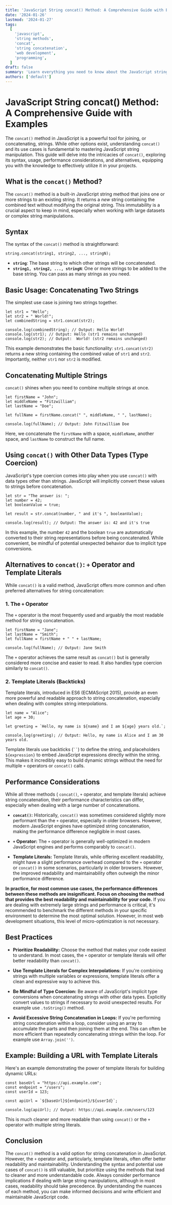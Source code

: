 ```yaml
---
title: 'JavaScript String concat() Method: A Comprehensive Guide with Examples'
date: '2024-01-26'
lastmod: '2024-01-27'
tags:
  [
    'javascript',
    'string methods',
    'concat',
    'string concatenation',
    'web development',
    'programming',
  ]
draft: false
summary: 'Learn everything you need to know about the JavaScript string concat() method. This comprehensive guide covers its syntax, usage with multiple strings, alternatives like the + operator and template literals, performance considerations, and best practices with practical examples.'
authors: ['default']
---
```


# JavaScript String concat() Method: A Comprehensive Guide with Examples

The `concat()` method in JavaScript is a powerful tool for joining, or concatenating, strings. While other options exist, understanding `concat()` and its use cases is fundamental to mastering JavaScript string manipulation. This guide will delve into the intricacies of `concat()`, exploring its syntax, usage, performance considerations, and alternatives, equipping you with the knowledge to effectively utilize it in your projects.

## What is the `concat()` Method?

The `concat()` method is a built-in JavaScript string method that joins one or more strings to an existing string. It returns a _new_ string containing the combined text without modifying the original string. This immutability is a crucial aspect to keep in mind, especially when working with large datasets or complex string manipulations.

## Syntax

The syntax of the `concat()` method is straightforward:

```plaintext
string.concat(string1, string2, ..., stringN);
```

- **`string`**: The base string to which other strings will be concatenated.
- **`string1, string2, ..., stringN`**: One or more strings to be added to the base string. You can pass as many strings as you need.

## Basic Usage: Concatenating Two Strings

The simplest use case is joining two strings together.

```plaintext
let str1 = "Hello";
let str2 = " World!";
let combinedString = str1.concat(str2);

console.log(combinedString); // Output: Hello World!
console.log(str1); // Output: Hello (str1 remains unchanged)
console.log(str2); // Output:  World! (str2 remains unchanged)
```

This example demonstrates the basic functionality: `str1.concat(str2)` returns a new string containing the combined value of `str1` and `str2`. Importantly, neither `str1` nor `str2` is modified.

## Concatenating Multiple Strings

`concat()` shines when you need to combine multiple strings at once.

```plaintext
let firstName = "John";
let middleName = "Fitzwilliam";
let lastName = "Doe";

let fullName = firstName.concat(" ", middleName, " ", lastName);

console.log(fullName); // Output: John Fitzwilliam Doe
```

Here, we concatenate the `firstName` with a space, `middleName`, another space, and `lastName` to construct the full name.

## Using `concat()` with Other Data Types (Type Coercion)

JavaScript's type coercion comes into play when you use `concat()` with data types other than strings. JavaScript will implicitly convert these values to strings before concatenation.

```plaintext
let str = "The answer is: ";
let number = 42;
let booleanValue = true;

let result = str.concat(number, " and it's ", booleanValue);

console.log(result); // Output: The answer is: 42 and it's true
```

In this example, the number `42` and the boolean `true` are automatically converted to their string representations before being concatenated. While convenient, be mindful of potential unexpected behavior due to implicit type conversions.

## Alternatives to `concat()`: `+` Operator and Template Literals

While `concat()` is a valid method, JavaScript offers more common and often preferred alternatives for string concatenation:

### 1. The `+` Operator

The `+` operator is the most frequently used and arguably the most readable method for string concatenation.

```plaintext
let firstName = "Jane";
let lastName = "Smith";
let fullName = firstName + " " + lastName;

console.log(fullName); // Output: Jane Smith
```

The `+` operator achieves the same result as `concat()` but is generally considered more concise and easier to read. It also handles type coercion similarly to `concat()`.

### 2. Template Literals (Backticks)

Template literals, introduced in ES6 (ECMAScript 2015), provide an even more powerful and readable approach to string concatenation, especially when dealing with complex string interpolations.

```plaintext
let name = "Alice";
let age = 30;

let greeting = `Hello, my name is ${name} and I am ${age} years old.`;

console.log(greeting); // Output: Hello, my name is Alice and I am 30 years old.
```

Template literals use backticks (` `` `) to define the string, and placeholders `${expression}` to embed JavaScript expressions directly within the string. This makes it incredibly easy to build dynamic strings without the need for multiple `+` operators or `concat()` calls.

## Performance Considerations

While all three methods ( `concat()`, `+` operator, and template literals) achieve string concatenation, their performance characteristics can differ, especially when dealing with a large number of concatenations.

- **`concat()`:** Historically, `concat()` was sometimes considered slightly more performant than the `+` operator, especially in older browsers. However, modern JavaScript engines have optimized string concatenation, making the performance difference negligible in most cases.

- **`+` Operator:** The `+` operator is generally well-optimized in modern JavaScript engines and performs comparably to `concat()`.

- **Template Literals:** Template literals, while offering excellent readability, might have a slight performance overhead compared to the `+` operator or `concat()` in some scenarios, particularly in older browsers. However, the improved readability and maintainability often outweigh the minor performance difference.

**In practice, for most common use cases, the performance differences between these methods are insignificant. Focus on choosing the method that provides the best readability and maintainability for your code.** If you are dealing with extremely large strings and performance is critical, it's recommended to benchmark the different methods in your specific environment to determine the most optimal solution. However, in most web development situations, this level of micro-optimization is not necessary.

## Best Practices

- **Prioritize Readability:** Choose the method that makes your code easiest to understand. In most cases, the `+` operator or template literals will offer better readability than `concat()`.

- **Use Template Literals for Complex Interpolations:** If you're combining strings with multiple variables or expressions, template literals offer a clean and expressive way to achieve this.

- **Be Mindful of Type Coercion:** Be aware of JavaScript's implicit type conversions when concatenating strings with other data types. Explicitly convert values to strings if necessary to avoid unexpected results. For example use `.toString()` method.

- **Avoid Excessive String Concatenation in Loops:** If you're performing string concatenation within a loop, consider using an array to accumulate the parts and then joining them at the end. This can often be more efficient than repeatedly concatenating strings within the loop. For example use `Array.join('')`.

## Example: Building a URL with Template Literals

Here's an example demonstrating the power of template literals for building dynamic URLs:

```plaintext
const baseUrl = "https://api.example.com";
const endpoint = "/users";
const userId = 123;

const apiUrl = `${baseUrl}${endpoint}/${userId}`;

console.log(apiUrl); // Output: https://api.example.com/users/123
```

This is much cleaner and more readable than using `concat()` or the `+` operator with multiple string literals.

## Conclusion

The `concat()` method is a valid option for string concatenation in JavaScript. However, the `+` operator and, particularly, template literals, often offer better readability and maintainability. Understanding the syntax and potential use cases of `concat()` is still valuable, but prioritize using the methods that lead to cleaner and more understandable code. Always consider performance implications if dealing with large string manipulations, although in most cases, readability should take precedence. By understanding the nuances of each method, you can make informed decisions and write efficient and maintainable JavaScript code.
